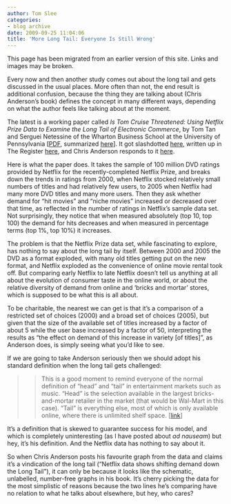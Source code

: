 ```yaml
---
author: Tom Slee
categories:
- blog archive
date: 2009-09-25 11:04:06
title: 'More Long Tail: Everyone Is Still Wrong'
---
```


::: {.callout-note}

This page has been migrated from an earlier version of this site. 
Links and images may be broken.

:::



				

Every now and then another study comes out about the long tail and gets discussed in the usual places. More often than not, the end result is additional confusion, because the thing they are talking about (Chris Anderson’s book) defines the concept in many different ways, depending on what the author feels like talking about at the moment. 

 

The latest is a working paper called _Is Tom Cruise Threatened: Using Netflix Prize Data to Examine the Long Tail of Electronic Commerce_, by Tom Tan and Serguei Netessine of the Wharton Business School at the University of Pennsylvania [[PDF](http://knowledge.wharton.upenn.edu/papers/1361.pdf), summarized [here](http://knowledge.wharton.upenn.edu/article.cfm?articleid=2338)]. It got slashdotted [here](http://news.slashdot.org/story/09/09/20/0622228/Long-Tail-Effect-Doesnt-Work-As-Advertised-Say-Wharton-Researchers), written up in The Register [here](http://www.theregister.co.uk/2009/09/22/long_tail_netflix/), and Chris Anderson responds to it [here](http://www.longtail.com/the_long_tail/2009/09/netflix-data-shows-shifting-demand-down-the-long-tail.html).

 

Here is what the paper does. It takes the sample of 100 million DVD ratings provided by Netflix for the recently-completed Netflix Prize, and breaks down the trends in ratings from 2000, when Netflix stocked relatively small numbers of titles and had relatively few users, to 2005 when Netflix had many more DVD titles and many more users. Then they ask whether demand for “hit movies” and “niche movies” increased or decreased over that time, as reflected in the number of ratings in Netflix’s sample data set. Not surprisingly, they notice that when measured absolutely (top 10, top 100) the demand for hits decreases and when measured in percentage terms (top 1%, top 10%) it increases. 

 

The problem is that the Netflix Prize data set, while fascinating to explore, has nothing to say about the long tail by itself. Between 2000 and 2005 the DVD as a format exploded, with many old titles getting put on the new format, and Netflix exploded as the convenience of online movie rental took off. But comparing early Netflix to late Netflix doesn’t tell us anything at all about the evolution of consumer taste in the online world, or about the relative diversity of demand from online and ‘bricks and mortar’ stores, which is supposed to be what this is all about. 

 

To be charitable, the nearest we can get is that it’s a comparison of a restricted set of choices (2000) and a broad set of choices (2005), but given that the size of the available set of titles increased by a factor of about 5 while the user base increased by a factor of 50, interpreting the results as “the effect on demand of this increase in variety [of titles]”, as Anderson does, is simply seeing what you’d like to see.

 

If we are going to take Anderson seriously then we should adopt his standard definition when the long tail gets challenged:

 

<blockquote>  
> 
> This is a good moment to remind everyone of the normal definition of "head" and "tail" in entertainment markets such as music. "Head" is the selection available in the largest bricks-and-mortar retailer in the market (that would be Wal-Mart in this case). "Tail" is everything else, most of which is only available online, where there is unlimited shelf space. [[link](http://www.longtail.com/the_long_tail/2008/06/excellent-hbr-p.html)]
> 
> </blockquote>

 

It’s a definition that is skewed to guarantee success for his model, and which is completely uninteresting (as I have posted about _ad nauseam_) but hey, it’s his definition. And the Netflix data has nothing to say about it.

 

So when Chris Anderson posts his favourite graph from the data and claims it’s a vindication of the long tail (“Netflix data shows shifting demand down the Long Tail”), it can only be because it looks like the schematic, unlabelled, number-free graphs in his book. It’s cherry picking the data for the most simplistic of reasons because the two lines he’s comparing have no relation to what he talks about elsewhere, but hey, who cares? 


		

